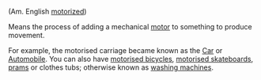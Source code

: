 (Am. English [[motorized]])

Means the process of adding a mechanical [[motor]] to something to produce movement.

For example, the motorised carriage became known as the [[Car]] or [[Automobile]].  You can also have [[motorised bicycles]], [[motorised skateboards]], [[prams]] or clothes tubs; otherwise known as [[washing machines]].
{{stub}}
{{Uncategorized|date=August 2007}}